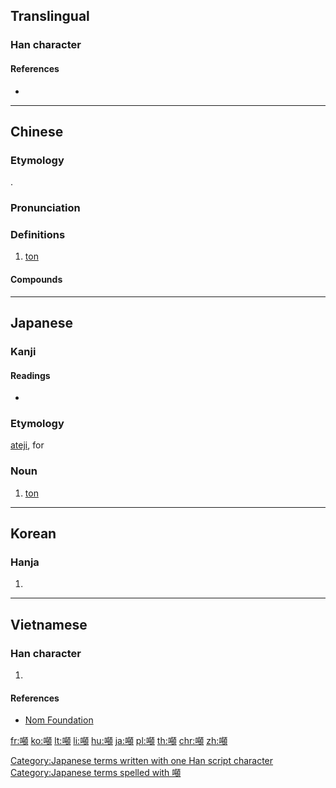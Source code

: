 {{also|吨}}
==Translingual==

===Han character===
{{Han char|rn=30|rad=口|as=13|sn=16|four=61086|canj=RPUC|ids=⿰口頓}}

====References====
* {{Han ref|kx=0211.121|dkj=04429|hdz=10689.100|uh=5678|ud=22136|bh=BEB7|bd=48823}}

----

==Chinese==
{{zh-forms|s=吨}}

===Etymology===
{{bor|zh|en|ton}}.

===Pronunciation===
{{zh-pron
|m=噸
|ma=Zh-dun.ogg
|c=deon1
|h=pfs=tun/tún
|mn=xm,qz,zz:tun/xm,qz,zz:tan/tw:tùn/tw:tòng
|w=1ten
|mc=
|oc=
|cat=n
}}

===Definitions===
{{zh-hanzi}}

# [[ton]]

====Compounds====
{{zh-der|噸公里|噸海里|短噸|公噸|噸位|淨噸位|美噸|英噸|長噸|噸數}}

{{zh-cat|Units of measure}}

----

==Japanese==

===Kanji===
{{ja-kanji|grade=|rs=口13}}

====Readings====
* {{ja-readings|on=[[とん]] (ton)|kun=[[とん]] (ton)}}

===Etymology===
[[ateji]], for {{etyl|en|ja|sort=とん}} {{m|en|ton}}

===Noun===
{{ja-noun|とん|トン}}

# {{ja-def|トン}} [[ton]]

[[Category:Japanese terms written with one Han script character]]
[[Category:Japanese terms spelled with 噸]]

----

==Korean==

===Hanja===
{{ko-hanja|hangeul=[[톤]]|mr=t'on}}

# {{defn|lang=ko|sort=口13}}

----

==Vietnamese==

===Han character===
{{vi-hantu|[[đốn]]|rs=口13}}

# {{defn|lang=vi|sort=口13}}

====References====
* [http://nomfoundation.org/common/nom_details.php?codepoint=5678 Nom Foundation]

[[fr:噸]]
[[ko:噸]]
[[lt:噸]]
[[li:噸]]
[[hu:噸]]
[[ja:噸]]
[[pl:噸]]
[[th:噸]]
[[chr:噸]]
[[zh:噸]]